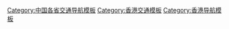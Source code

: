 [[Category:中国各省交通导航模板|Category:中国各省交通导航模板]]
[[Category:香港交通模板|Category:香港交通模板]]
[[Category:香港导航模板|Category:香港导航模板]]